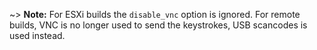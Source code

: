 <!-- Code generated from the comments of the VNCConfigWrapper struct in builder/vmware/common/vnc_config.go; DO NOT EDIT MANUALLY -->

~> **Note:** For ESXi builds the `disable_vnc` option is ignored. For remote builds, VNC is no longer used to send
the keystrokes, USB scancodes is used instead.
